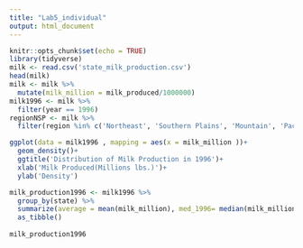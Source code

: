 ```yaml
---
title: "Lab5_individual"
output: html_document
---
```


```r
knitr::opts_chunk$set(echo = TRUE)
library(tidyverse)
milk <- read.csv('state_milk_production.csv')
head(milk)
milk <- milk %>%
  mutate(milk_million = milk_produced/1000000)
milk1996 <- milk %>%
  filter(year == 1996)
regionNSP <- milk %>%
  filter(region %in% c('Northeast', 'Southern Plains', 'Mountain', 'Pacific', 'Appalachian'))


```

```r
ggplot(data = milk1996 , mapping = aes(x = milk_million ))+
  geom_density()+
  ggtitle('Distribution of Milk Production in 1996')+
  xlab('Milk Produced(Millions lbs.)')+
  ylab('Density')

```
```r
milk_production1996 <- milk1996 %>%
  group_by(state) %>%
  summarize(average = mean(milk_million), med_1996= median(milk_million), max_produced = max(milk_million), min_produced = (milk_million)) %>%
  as_tibble()
  
milk_production1996
```



